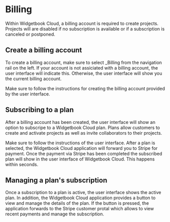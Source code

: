 # Billing

Within Widgetbook Cloud, a billing account is required to create projects.
Projects will are disabled if no subscription is available or if a subscription is canceled or postponed.

## Create a billing account

To create a billing account, make sure to select _Billing from the navigation rail on the left.
If your account is not assiciated with a billing account, the user interface will indicate this. 
Otherwise, the user interface will show you the current billing account. 

Make sure to follow the instructions for creating the billing account provided by the user interface.

## Subscribing to a plan

After a billing account has been created, the user interface will show an option to subscripe to a Widgetbook Cloud plan. 
Plans allow customers to create and activate projects as well as invite collaborators to their projects. 

Make sure to follow the instructions of the user interface. 
After a plan is selected, the Widgetbook Cloud application will forward you to Stripe for payment.
Once the payment via Stripe has been completed the subscribed plan will show in the user interface of Widgetbook Cloud. 
This happens within seconds.

## Managing a plan's subscription

Once a subscription to a plan is active, the user interface shows the active plan.
In addition, the Widgetbook Cloud application provides a button to view and manage the details of the plan.
If the button is pressed, the application forwards to the Stripe customer protal which allows to view recent payments and manage the subscription.